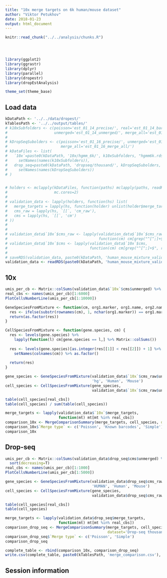 ```yaml
---
title: "10x merge targets on 6k human/mouse dataset"
author: "Viktor Petukhov"
date: 2018-01-23
output: html_document
---
```


```r
knitr::read_chunk("../../analysis/chunks.R")
```

```r
```

```r
```

```r
```

```r
library(ggplot2)
library(ggrastr)
library(dplyr)
library(parallel)
library(dropestr)
library(dropEstAnalysis)

theme_set(theme_base)
```

## Load data
```r
kDataPath <- '../../data/dropest/'
kTablesPath <- '../../output/tables/'
# k10xSubfolders <- c(poisson='est_01_14_precise/', real='est_01_14_barcodes/', 
#                     unmerged='est_01_14_unmerged/', merge_all='est_01_16_merge_all/')
# 
# kDropSeqSubolders <- c(poisson='est_01_16_precise/', unmerged='est_01_16_unmerged/', 
#                        merge_all='est_01_16_merge_all/')
# kDataFiles <- list(
#   `10x`=paste0(kDataPath, '10x/hgmm_6k/', k10xSubfolders, "hgmm6k.rds") %>% 
#     setNames(names(k10xSubfolders)),
#   drop_seq=paste0(kDataPath, 'dropseq/thousand/', kDropSeqSubolders, "thousand.rds") %>% 
#     setNames(names(kDropSeqSubolders))
# )
```

```r
```

```r
# holders <- mclapply(kDataFiles, function(paths) mclapply(paths, readRDS, mc.cores=4),
#                     mc.cores=2)
# 
# validation_data <- lapply(holders, function(hs) list(
#   merge_targets = lapply(hs, function(holder) unlist(holder$merge_targets)),
#   cms_raw = lapply(hs, `[[`, 'cm_raw'),
#   cms = lapply(hs, `[[`, 'cm')
# ))
# 
# 
# validation_data$`10x`$cms_raw <- lapply(validation_data$`10x`$cms_raw,
#                                         function(cm) cm[grep("^[^;]+$", rownames(cm)),])
# validation_data$`10x`$cms <- lapply(validation_data$`10x`$cms,
#                                     function(cm) cm[grep("^[^;]+$", rownames(cm)),])
# 
# saveRDS(validation_data, paste0(kDataPath, 'human_mouse_mixture_validation_data.rds'))
validation_data <- readRDS(paste0(kDataPath, 'human_mouse_mixture_validation_data.rds'))
```

## 10x
```r
umis_per_cb <- Matrix::colSums(validation_data$`10x`$cms$unmerged) %>% sort(decreasing=T)
real_cbs <- names(umis_per_cb)[1:6000]
PlotCellsNumberLine(umis_per_cb[1:10000])
```

```r
GeneSpeciesFromMixture <- function(cm, org1.marker, org1.name, org2.name) {
  res <- ifelse(substr(rownames(cm), 1, nchar(org1.marker)) == org1.marker, org1.name, org2.name)
  return(as.factor(res))
}

CellSpeciesFromMixture <- function(gene.species, cm) {
  res <- levels(gene.species) %>%
    lapply(function(l) cm[gene.species == l,] %>% Matrix::colSums())
  
  res <- levels(gene.species)[as.integer(res[[1]] < res[[2]]) + 1] %>% 
    setNames(colnames(cm)) %>% as.factor()
  
  return(res)
}
```

```r
gene_species <- GeneSpeciesFromMixture(validation_data$`10x`$cms_raw$unmerged, 
                                       'hg', 'Human', 'Mouse')
cell_species <- CellSpeciesFromMixture(gene_species, 
                                       validation_data$`10x`$cms_raw$unmerged)

table(cell_species[real_cbs])
table(cell_species) / sum(table(cell_species))
```

```r
merge_targets <- lapply(validation_data$`10x`$merge_targets, 
                        function(mt) mt[mt %in% real_cbs])
comparison_10x <- MergeComparisonSummary(merge_targets, cell_species, dataset="10x hgmm6k")
comparison_10x$`Merge type` <- c('Poisson', 'Known barcodes', 'Simple')
comparison_10x
```

## Drop-seq
```r
umis_per_cb <- Matrix::colSums(validation_data$drop_seq$cms$unmerged) %>% 
  sort(decreasing=T)
real_cbs <- names(umis_per_cb)[1:1000]
PlotCellsNumberLine(umis_per_cb[1:5000])
```

```r
gene_species <- GeneSpeciesFromMixture(validation_data$drop_seq$cms_raw$unmerged, 
                                       'HUMAN', 'Human', 'Mouse')
cell_species <- CellSpeciesFromMixture(gene_species, 
                                       validation_data$drop_seq$cms_raw$unmerged)

table(cell_species[real_cbs])
table(cell_species)
```

```r

merge_targets <- lapply(validation_data$drop_seq$merge_targets, 
                        function(mt) mt[mt %in% real_cbs])
comparison_drop_seq <- MergeComparisonSummary(merge_targets, cell_species, 
                                              dataset='Drop-seq thousand')
comparison_drop_seq$`Merge type` <- c('Poisson', 'Simple')
comparison_drop_seq
```

```r
complete_table <- rbind(comparison_10x, comparison_drop_seq)
write.csv(complete_table, paste0(kTablesPath, 'merge_comparison.csv'), row.names=F)
```


## Session information
```r
```
